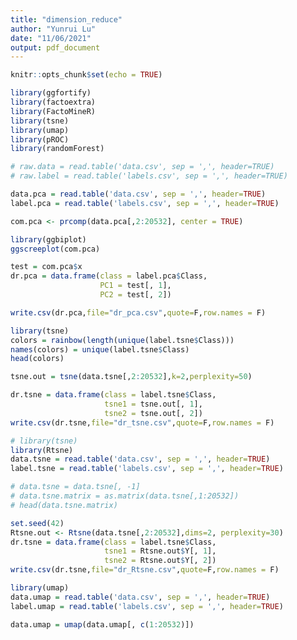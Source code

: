 ```yaml
---
title: "dimension_reduce"
author: "Yunrui Lu"
date: "11/06/2021"
output: pdf_document
---
```


```r
knitr::opts_chunk$set(echo = TRUE)
```

```r
library(ggfortify)
library(factoextra)
library(FactoMineR)
library(tsne)
library(umap)
library(pROC)
library(randomForest)
```

```r
# raw.data = read.table('data.csv', sep = ',', header=TRUE)
# raw.label = read.table('labels.csv', sep = ',', header=TRUE)
```

\section{PCA}

```r
data.pca = read.table('data.csv', sep = ',', header=TRUE)
label.pca = read.table('labels.csv', sep = ',', header=TRUE)
```

```r
com.pca <- prcomp(data.pca[,2:20532], center = TRUE)
```

```r
library(ggbiplot)
ggscreeplot(com.pca)
```

```r
test = com.pca$x
dr.pca = data.frame(class = label.pca$Class,
                    PC1 = test[, 1],
                    PC2 = test[, 2])
```

```r
write.csv(dr.pca,file="dr_pca.csv",quote=F,row.names = F)
```

\section{TSNE}

```r
library(tsne)
colors = rainbow(length(unique(label.tsne$Class)))
names(colors) = unique(label.tsne$Class)
head(colors)
```

```r
tsne.out = tsne(data.tsne[,2:20532],k=2,perplexity=50)
```

```r
dr.tsne = data.frame(class = label.tsne$Class,
                     tsne1 = tsne.out[, 1],
                     tsne2 = tsne.out[, 2])
write.csv(dr.tsne,file="dr_tsne.csv",quote=F,row.names = F)
```


```r
# library(tsne)
library(Rtsne)
data.tsne = read.table('data.csv', sep = ',', header=TRUE)
label.tsne = read.table('labels.csv', sep = ',', header=TRUE)
```

```r
# data.tsne = data.tsne[, -1]
# data.tsne.matrix = as.matrix(data.tsne[,1:20532])
# head(data.tsne.matrix)
```

```r
set.seed(42)
Rtsne.out <- Rtsne(data.tsne[,2:20532],dims=2, perplexity=30)
dr.tsne = data.frame(class = label.tsne$Class,
                     tsne1 = Rtsne.out$Y[, 1],
                     tsne2 = Rtsne.out$Y[, 2])
write.csv(dr.tsne,file="dr_Rtsne.csv",quote=F,row.names = F)
```

\section{UMAP}

```r
library(umap)
data.umap = read.table('data.csv', sep = ',', header=TRUE)
label.umap = read.table('labels.csv', sep = ',', header=TRUE)
```

```r
data.umap = umap(data.umap[, c(1:20532)])
```

\section{RANDOM_FOREST}

\subsection{PCA}

```r

```

\subsection{TSNE}

```r

```

\subsection{UMAP}

```r

```



